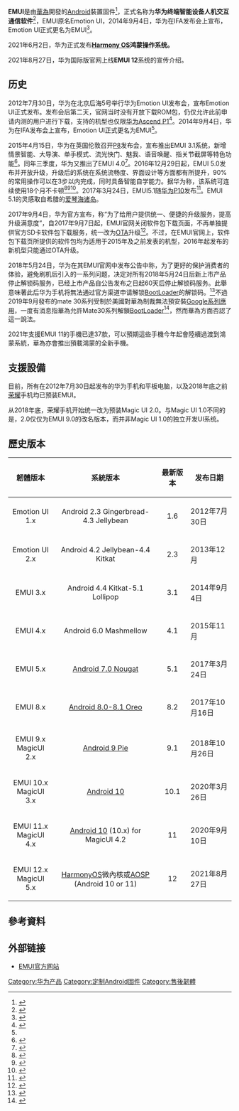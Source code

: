 {{NoteTA
|G1=IT
}}
{{Infobox OS
| name = EMUI
| logo = Logo of Huawei EMUI.png
| logo size = 
| screenshot = 
| caption = 
| developer = [[華為|華為]]
| family = [[類Unix系統|類Unix系統]]
| working_state = 正在開發
| source_model = 部分開源
| released = EMUI 1.0
| latest_release_version = EMUI 12（[[Android_11|Android 11]]）
| latest_release_date = {{start date and age|2021|10|21}}
| latest_preview_date =Estimated
| frequently_updated = 
| marketing_target = [[Android|Android]]裝置固件
| language = 
| prog_language = [[C|C]]、[[C++|C++]]、[[Java|Java]]
| updatemodel = 
| package_manager = [[Google_Play|Google Play]]、{{le|華為應用市場|Huawei AppGallery}}、[[APK|APK]]
| supported_platforms = [[32-bit|32-bit]] [[ARM|ARM]]、[[MIPS|MIPS]]、[[x86|x86]]、[[x64|x64]]
| kernel_type = 單內核、修改[[Linux|Linux]]內核
| userland = 
| ui = 圖形用戶界面（[[多點觸控|多點觸控]]）
| license = [[GNU通用公共許可證|GNU通用公共許可證]]V3、[[Apache許可證|Apache許可證]]2.0、專有
| preceded_by = 
| succeeded_by = 
| website = {{URL|https://emui.huawei.com/}}
}}

'''EMUI'''是由[[華為|華為]]開發的[[Android|Android]]裝置固件<ref>{{Cite web|url=http://www.cnmo.com/reviews/569720.html|title=华为P10评测:下一个千万级爆款拍照旗舰|accessdate=2017-04-20|author=王乐|date=2017-02-26|publisher=手机中国|archive-date=2017-03-08|archive-url=https://web.archive.org/web/20170308181943/http://www.cnmo.com/reviews/569720.html|dead-url=no}}</ref>，正式名称为'''华为终端智能设备人机交互通信软件'''<ref>{{Cite web|title=HUAWEI P40 Pro+ 规格参数 - 华为官网|url=https://consumer.huawei.com/cn/phones/p40-pro-plus/specs/|access-date=2022-06-08|work=consumer.huawei.com}}</ref>，EMUI原名Emotion UI，2014年9月4日，华为在IFA发布会上宣布，Emotion UI正式更名为EMUI<ref name=anzhuo>{{Cite web|url=https://www.anzhuo.cn/review/p_2681|title=电信4G新贵--华为麦芒3 C199全面体验|accessdate=2014-09-05|author=零食公|date=2014-09-05|publisher=安卓中国|archive-date=2019-02-15|archive-url=https://web.archive.org/web/20190215234934/https://www.anzhuo.cn/review/p_2681|dead-url=no}}</ref>。

2021年6月2日，华为正式发布'''[[Harmony_OS|Harmony OS]]鸿蒙操作系统。'''

2021年8月27日，华为国际版官网上线'''EMUI 12'''系统的宣传介绍。

==历史==
2012年7月30日，华为在北京后海5号举行华为Emotion UI发布会，宣布Emotion UI正式发布。发布会后第二天，官网当时没有开放下载ROM包，仍仅允许此前申请内测的用户进行下载，支持的机型也仅限[[华为Ascend_P1|华为Ascend P1]]<ref>{{Cite web|url=http://digi.tech.qq.com/a/20120807/001688.htm|title=华为Emotion UI的“前事今生”EMUI回顾|accessdate=2012-08-07|author=零食公|date=2012-08-07|publisher=太平洋电脑网|archive-date=2019-02-15|archive-url=https://web.archive.org/web/20190215234934/https://digi.tech.qq.com/a/20120807/001688.htm|dead-url=no}}</ref>。2014年9月4日，华为在IFA发布会上宣布，Emotion UI正式更名为EMUI<ref name=anzhuo/>。

2015年4月15日，华为在英国伦敦召开[[华为P8|P8]]发布会，宣布推出EMUI 3.1系统，新增情景智能、大导演、单手模式、流光快门、魅我、语音唤醒、指关节截屏等特色功能<ref name=sina>{{Cite web|url=http://news.sina.com.cn/o/2015-04-16/113331724840.shtml?qq-pf-to=pcqq.c2c|title=引领智美生活 EMUI 3.1助战华为P8全球上市|accessdate=2015-04-16|date=2015-04-16|publisher=山西新闻网|archive-date=2017-08-28|archive-url=https://web.archive.org/web/20170828104305/http://news.sina.com.cn/o/2015-04-16/113331724840.shtml?qq-pf-to=pcqq.c2c|dead-url=no}}</ref>。同年三季度，华为又推出了EMUI 4.0<ref>{{Cite web|url=http://app.techweb.com.cn/android/2015-08-28/2194901.shtml|title=华为EMUI 4.0发布时间曝光 基于Android 6.0|accessdate=2015-08-28|date=2015-08-28|publisher=IT之家|archive-date=2015-08-29|archive-url=https://web.archive.org/web/20150829182843/http://app.techweb.com.cn/android/2015-08-28/2194901.shtml|dead-url=no}}</ref>。2016年12月29日起，EMUI 5.0发布并开放升级，升级后的系统在系统流畅度、界面设计等方面都有所提升，90%的常用操作可以在3步以内完成，同时具备智能自学能力。据华为称，该系统可连续使用18个月不卡顿<ref>{{cite news|author=万南|url=http://news.mydrivers.com/1/513/513939.htm|title=华为nova国行率先升级EMUI 5.0：老外羡慕|publisher=快科技|date=2016-12-30|accessdate=2017-05-12|archive-date=2017-07-26|archive-url=https://web.archive.org/web/20170726032819/http://news.mydrivers.com/1/513/513939.htm|dead-url=no}}</ref><ref>{{cite news|author=仲平|url=http://www.ithome.com/html/android/293753.htm|title=华为Nova手机开放EMUI5.0升级申请：持久流畅|publisher=IT之家|date=2017-02-16|accessdate=2017-05-12|archive-date=2017-08-28|archive-url=https://web.archive.org/web/20170828183625/https://www.ithome.com/html/android/293753.htm|dead-url=no}}</ref><ref>{{cite news|url=http://zinggadget.com/2017/04/13/p9-huawei-mate-8-nova-plus-gets-emui-5-0/|title=Huawei P9系列、Mate 8以及Nova Plus已获EMUI 5.0升级推送！Machine Learning自学系统有了！|publisher=Zing Gadget|date=2017-04-13|accessdate=2017-05-12|archive-date=2017-05-10|archive-url=https://web.archive.org/web/20170510230523/http://zinggadget.com/2017/04/13/p9-huawei-mate-8-nova-plus-gets-emui-5-0/|dead-url=no}}</ref>。2017年3月24日，EMUI5.1随[[华为P10|华为P10]]发布<ref>{{cite news|url=http://news.imobile.com.cn/articles/2017/0324/177092.shtml|title=华为P10国行版搭载全新EMUI5.1发布|publisher=手机之家|date=2017-03-24|accessdate=2017-03-24|archive-url=https://web.archive.org/web/20170613123503/http://news.imobile.com.cn/articles/2017/0324/177092.shtml|archive-date=2017-06-13|dead-url=yes}}</ref>。EMUI 5.1的灵感取自希腊的[[爱琴海诸岛|爱琴海诸岛]]。

2017年9月4日，华为官方宣布，称“为了给用户提供统一、便捷的升级服务，提高升级满意度”，自2017年9月7日起，EMUI官网关闭软件包下载页面，不再单独提供官方SD卡软件包下载服务，统一改为[[空中下載|OTA]]升级<ref>{{cite news|url=http://www.jiemian.com/article/1600017.html|title=华为第一个吃螃蟹 官方禁止刷机是好是坏？|publisher=3eLife|date=2017-09-04|accessdate=2017-09-04|archive-date=2017-09-05|archive-url=https://web.archive.org/web/20170905143941/http://www.jiemian.com/article/1600017.html|dead-url=no}}</ref>。不过，在EMUI官网上，软件包下载页所提供的软件包均为适用于2015年及之前发表的机型，2016年起发布的新机型只能通过OTA升级。

2018年5月24日，华为在其EMUI官网中发布公告中称，为了更好的保护消费者的体验，避免刷机后引入的一系列问题，决定对所有2018年5月24日后新上市产品停止解锁码服务，已经上市产品自公告发布之日起60天后停止解锁码服务。此舉意味著此后华为手机将無法通过官方渠道申请解锁[[啟動程式|BootLoader]]的解锁码。<ref>{{Cite web|url=http://wap.yesky.com/mobile/281/662032281.shtml|title=你还玩刷机么？华为宣布新品不再提供BL解锁码服务_天极网|accessdate=2018-06-17|work=wap.yesky.com|archive-date=2018-06-17|archive-url=https://web.archive.org/web/20180617115752/http://wap.yesky.com/mobile/281/662032281.shtml|dead-url=no}}</ref>不過2019年9月發布的mate 30系列受制於美國對華為制裁無法預安裝[[Google流動服務|Google系列應用]]，一度有消息指華為允許Mate30系列解鎖[[啟動程式|BootLoader]]<ref>{{Cite web |url=https://m.ithome.com/html/446481.htm |title=可安装谷歌GMS！华为Mate30/Pro确认支持Bootloader解锁 |accessdate=2019-09-21 |archive-date=2019-09-21 |archive-url=https://web.archive.org/web/20190921060913/https://m.ithome.com/html/446481.htm |dead-url=no }}</ref>，然而華為方面否認了這一說法。

2021年支援EMUI 11的手機已達37款，可以預期這些手機今年起會陸續過渡到鴻蒙系統，華為亦會推出預載鴻蒙的全新手機。

== 支援設備 ==
目前，所有在2012年7月30日起发布的华为手机和平板电脑，以及2018年底之前[[华为荣耀|荣耀]]手机均已预装EMUI。

从2018年底，荣耀手机开始统一改为预装Magic UI 2.0。与Magic UI 1.0不同的是，2.0仅仅为EMUI 9.0的改名版本，而并非Magic UI 1.0的独立开发UI系统。

== 歷史版本 ==
{| class="wikitable"
|-
! 韌體版本
! 系統版本
! 最新版本
! 发布日期
|-
| style="text-align: center;" | Emotion UI 1.x
| style="text-align: center;" | Android 2.3 Gingerbread-4.3 Jellybean
| style="text-align: center;" | 1.6
| 2012年7月30日
|-
| style="text-align: center;" | Emotion UI 2.x
| style="text-align: center;" | Android 4.2 Jellybean-4.4 Kitkat
| style="text-align: center;" | 2.3
|2013年12月
|-
| style="text-align: center;" | EMUI 3.x
| style="text-align: center;" | Android 4.4 Kitkat-5.1 Lollipop
| style="text-align: center;" | 3.1
|2014年9月4日
|-
| style="text-align: center;" | EMUI 4.x
| style="text-align: center;" | Android 6.0 Mashmellow
| style="text-align: center;" | 4.1
| 2015年11月
|-
| style="text-align: center;" | EMUI 5.x
| style="text-align: center;" | [[Android_Nougat|Android 7.0 Nougat]]
| style="text-align: center;" | 5.1
| 2017年3月24日
|-
| style="text-align: center;" | EMUI 8.x
| style="text-align: center;" | [[Android_Oreo|Android 8.0-8.1 Oreo]]
| style="text-align: center;" | 8.2
| 2017年10月16日
|-
| style="text-align: center;" | EMUI 9.x<br>MagicUI 2.x
| style="text-align: center;" | [[Android_Pie|Android 9 Pie]]
| style="text-align: center;" | 9.1
| 2018年10月26日
|-
| style="text-align: center;" | EMUI 10.x<br>MagicUI 3.x
| style="text-align: center;" | [[Android_10|Android 10]]
| style="text-align: center;" | 10.1
| 2020年3月26日
|-
| style="text-align: center;" | EMUI 11.x<br>MagicUI 4.x
| style="text-align: center;" | [[Android_10|Android 10]] (10.x) for MagicUI 4.2
| style="text-align: center;" | 11
|2020年9月10日
|-
| style="text-align: center;" | EMUI 12.x<br>MagicUI 5.x
| style="text-align: center;" | [[HarmonyOS|HarmonyOS]]微內核或[[AOSP|AOSP]] (Android 10 or 11)
| style="text-align: center;" | 12
|2021年8月27日
|}

== 參考資料 ==
{{Reflist}}

== 外部链接 ==
* [http://emui.huawei.com/ EMUI官方网站]{{Wayback|url=http://emui.huawei.com/ |date=20150902015307 }}{{en}}{{zh-cn}}

{{Android}}
{{华为}}
[[Category:华为产品|Category:华为产品]]
[[Category:定制Android固件|Category:定制Android固件]]
[[Category:售後韌體|Category:售後韌體]]
